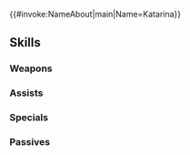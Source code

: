 {{#invoke:NameAbout|main|Name=Katarina}}{{HeroPage Tabs}}
{{Hero Infobox
|Name=Katarina
|Title=Wayward One
|artist=kaya8
|WeaponType=Red Tome
|MoveType=Infantry
|Origin=Fire Emblem: New Mystery of the Emblem
|Gender=Female
|actorEN=Kira Buckland
|actorJP=優木かな
|releaseDate=June 14, 2017
|poolDate=June 30, 2017
|randomStartTime=2017-06-28T07:00:00Z
|poolRarities=5
|TagID=カタリナ
|InternalID=140
|cv1=1
|cv2=2900200
|description=Reserved and harboring a dark secret, this trainee tactician depends on others. Appears in Fire Emblem: New Mystery of the Emblem.
|Properties=specRate_201904
|GrowthModifier=None}}
{{Stats Page
|Lv1HP=17|Lv1ATK=6|Lv1SPD=8|Lv1DEF=5|Lv1RES=8
|GRHP=40|GRATK=60|GRSPD=60|GRDEF=25|GRRES=55
}}
==Skills==
===Weapons===
{{Weapons Table
|weapon1=Fire
|weapon1Default=1
|weapon1Unlock=1
|weapon2=Elfire
|weapon2Default=3
|weapon2Unlock=2
|weapon3=Rauðrowl
|weapon3Default=4
|weapon3Unlock=3
|weapon4=Rauðrowl+
|weapon4Default=5
|weapon4Unlock=5
|weapon5=Reese's Tome
|weapon5Unlock=5
}}
===Assists===
{{Assists Table}}
===Specials===
{{Specials Table
|special1=Chilling Wind
|special1Default=4
|special1Unlock=3
|special2=Glacies
|special2Unlock=4
}}
===Passives===
{{Passives Table
|passiveA1=Death Blow 1
|passiveA2=Swift Sparrow 1
|passiveA3=Swift Sparrow 2
|passiveA1Unlock=3
|passiveA2Unlock=4
|passiveA3Unlock=5
|passiveC1=Atk Ploy 1
|passiveC2=Atk Ploy 2
|passiveC3=Atk Ploy 3
|passiveC1Unlock=1
|passiveC2Unlock=2
|passiveC3Unlock=4
}}
{{Heroes Navbox}}